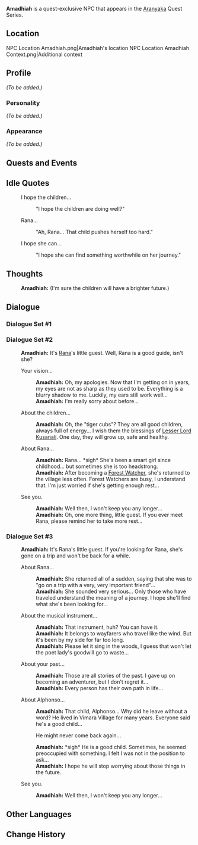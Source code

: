 {{Meta
<!-- Remove this template after adding the missing info -->
|missing_NPC_profile  = yes
}}
{{Character Infobox
|type             = Quest NPC
|image            = NPC Amadhiah.png
|realname         = <!-- Optional, if different from in-game name -->
|deceased         = <!-- Past (for deceased prior to events of the game) or free response -->
|region           = Sumeru
|location         = <!-- Where the character appears, if different from Region -->
|affiliation      = 
|title            = Vimara Village Chief

|ancestry         = <!-- Clan/family -->
|father           = 
|mother           = 
|spouse           = 
|sibling          = 
|child            = 
|relative         = 

|voiceEN          = 
|voiceCN          = 
|voiceJP          = 
|dialoguereward   = 
}}
'''Amadhiah''' is a quest-exclusive NPC that appears in the [[Aranyaka]] Quest Series.

==Location==
<gallery>
NPC Location Amadhiah.png|Amadhiah's location
NPC Location Amadhiah Context.png|Additional context
</gallery>

==Profile==
<!-- Detailed story/lore information goes here. -->
''(To be added.)''

===Personality===
''(To be added.)''

===Appearance===
<!-- Keep appearance section short and concise. Limit to 2 paragraphs with 3-4 sentences each. -->
''(To be added.)''

==Quests and Events==
{{Quests and Events}}

==Idle Quotes==
{{Dialogue start}}
: {{DIcon|Idle}} I hope the children...
:: {{A|VO Amadhiah 01.ogg}} "I hope the children are doing well?"

: {{DIcon|Idle}} Rana...
:: {{A|VO Amadhiah 02.ogg}} "Ah, Rana... That child pushes herself too hard."

: {{DIcon|Idle}} I hope she can...
:: {{A|VO Amadhiah 03.ogg}} "I hope she can find something worthwhile on her journey."
{{Dialogue end}}

==Thoughts==
{{All Schemes to Know Explanation|name=Amadhiah}}
:{{A|VO Amadhiah All Schemes to Know 01.ogg}} '''Amadhiah:''' (I'm sure the children will have a brighter future.)

==Dialogue==
===Dialogue Set #1===
{{stub|missing set}}

===Dialogue Set #2===
{{Dialogue start}}<!--"Rana..."; checked during The Lost Child quest-->
:'''Amadhiah:''' It's [[Rana]]'s little guest. Well, Rana is a good guide, isn't she?
:{{DIcon}} Your vision...
::'''Amadhiah:''' Oh, my apologies. Now that I'm getting on in years, my eyes are not as sharp as they used to be. Everything is a blurry shadow to me. Luckily, my ears still work well...
::'''Amadhiah:''' I'm really sorry about before...
:{{DIcon}} About the children...
::'''Amadhiah:''' Oh, the "tiger cubs"? They are all good children, always full of energy... I wish them the blessings of [[Lesser Lord Kusanali]]. One day, they will grow up, safe and healthy.
:{{DIcon}} About Rana...
::'''Amadhiah:''' Rana... *sigh* She's been a smart girl since childhood... but sometimes she is too headstrong.
::'''Amadhiah:''' After becoming a [[Forest Watcher]], she's returned to the village less often. Forest Watchers are busy, I understand that. I'm just worried if she's getting enough rest...
:{{DIcon}} See you.
::'''Amadhiah:''' Well then, I won't keep you any longer...
::'''Amadhiah:''' Oh, one more thing, little guest. If you ever meet Rana, please remind her to take more rest...
{{Dialogue end}}

===Dialogue Set #3===
{{Dialogue start}}
:'''Amadhiah:''' It's Rana's little guest. If you're looking for Rana, she's gone on a trip and won't be back for a while.
:{{DIcon}} About Rana...
::'''Amadhiah:''' She returned all of a sudden, saying that she was to "go on a trip with a very, very important friend"...
::'''Amadhiah:''' She sounded very serious... Only those who have traveled understand the meaning of a journey. I hope she'll find what she's been looking for...
:{{DIcon}} About the musical instrument...
::'''Amadhiah:''' That instrument, huh? You can have it.
::'''Amadhiah:''' It belongs to wayfarers who travel like the wind. But it's been by my side for far too long.
::'''Amadhiah:''' Please let it sing in the woods, I guess that won't let the poet lady's goodwill go to waste...
:{{DIcon}} About your past...
::'''Amadhiah:''' Those are all stories of the past. I gave up on becoming an adventurer, but I don't regret it...
::'''Amadhiah:''' Every person has their own path in life...
:{{DIcon}} About Alphonso...
::'''Amadhiah:''' That child, Alphonso... Why did he leave without a word? He lived in Vimara Village for many years. Everyone said he's a good child...
::{{DIcon}} He might never come back again...
::'''Amadhiah:''' *sigh* He is a good child. Sometimes, he seemed preoccupied with something. I felt I was not in the position to ask...
::'''Amadhiah:''' I hope he will stop worrying about those things in the future.
:{{DIcon}} See you.
::'''Amadhiah:''' Well then, I won't keep you any longer...
{{Dialogue end}}
<!--
==Event Dialogue==
===Event Name===
{{Dialogue start}}
:'''{{subst:PAGENAME}}:'''
{{Dialogue end}}

==Trivia==
* 
-->
==Other Languages==
{{Other Languages
|default_hidden = 1
|en      = Amadhiah
|zhs     = 阿玛兹亚
|zhs_rm  = Āmǎzīyà
|zht     = 阿瑪茲亞
|zht_rm  = Āmǎzīyà
|ja      = アマディア
|ja_rm   = Amadia
|ko      = 아마디아
|ko_rm   = Amadia
|es      = Amadhiah
|fr      = Amadhiah
|ru      = Амадия
|th      = Amadhiah
|vi      = Amadhiah
|de      = Amadhiah
|id      = Amadhiah
|pt      = Amadhiah
|tr      = Amadhiah
|it      = Amadhiah
}}

==Change History==
{{Change History|3.0}}
<!--
==References==
{{Reflist}}
-->